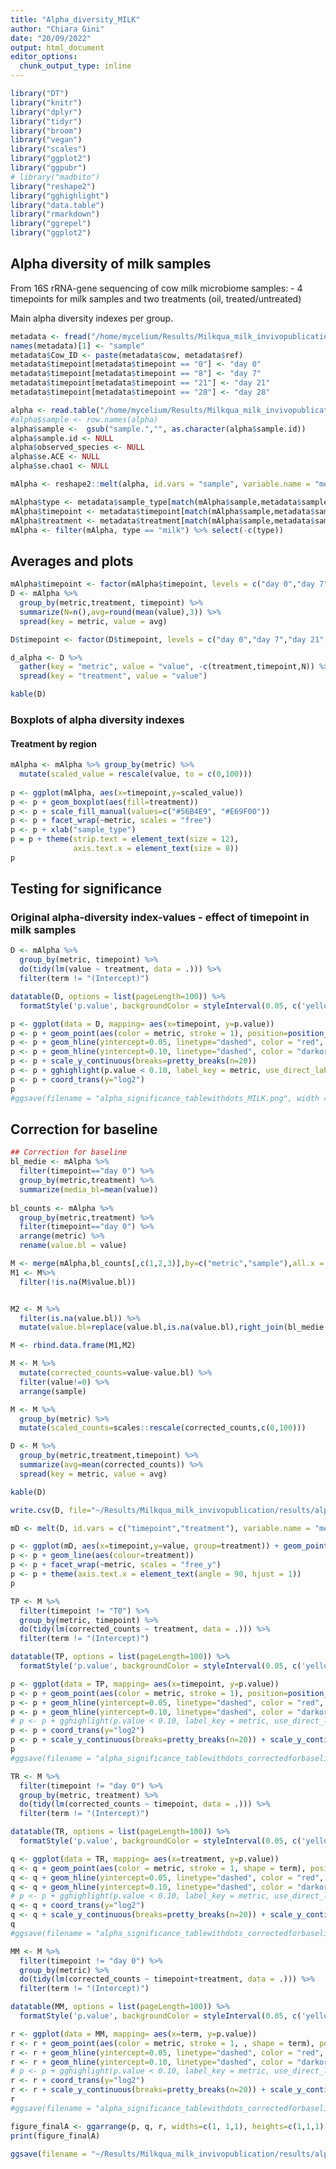 ```yaml
---
title: "Alpha_diversity_MILK"
author: "Chiara Gini"
date: "20/09/2022"
output: html_document
editor_options: 
  chunk_output_type: inline
---
```


```r
library("DT")
library("knitr")
library("dplyr")
library("tidyr")
library("broom")
library("vegan")
library("scales")
library("ggplot2")
library("ggpubr")
# library("madbito")
library("reshape2")
library("gghighlight")
library("data.table")
library("rmarkdown")
library("ggrepel")
library("ggplot2")
```

## Alpha diversity of milk samples

From 16S rRNA-gene sequencing of cow milk microbiome samples:
- 4 timepoints for milk samples and two treatments (oil, treated/untreated)

Main alpha diversity indexes per group. 

```r
metadata <- fread("/home/mycelium/Results/Milkqua_milk_invivopublication/mapping_milkqua_milk.csv")
names(metadata)[1] <- "sample"
metadata$Cow_ID <- paste(metadata$cow, metadata$ref)
metadata$timepoint[metadata$timepoint == "0"] <- "day 0"
metadata$timepoint[metadata$timepoint == "8"] <- "day 7"
metadata$timepoint[metadata$timepoint == "21"] <- "day 21"
metadata$timepoint[metadata$timepoint == "28"] <- "day 28"

alpha <- read.table("/home/mycelium/Results/Milkqua_milk_invivopublication/results/alpha.csv", header = TRUE, sep = ",")
#alpha$sample <- row.names(alpha)
alpha$sample <-  gsub("sample.","", as.character(alpha$sample.id))
alpha$sample.id <- NULL
alpha$observed_species <- NULL
alpha$se.ACE <- NULL
alpha$se.chao1 <- NULL

mAlpha <- reshape2::melt(alpha, id.vars = "sample", variable.name = "metric", value.name = "value")

mAlpha$type <- metadata$sample_type[match(mAlpha$sample,metadata$sample)]
mAlpha$timepoint <- metadata$timepoint[match(mAlpha$sample,metadata$sample)]
mAlpha$treatment <- metadata$treatment[match(mAlpha$sample,metadata$sample)]
mAlpha <- filter(mAlpha, type == "milk") %>% select(-c(type))
```

## Averages and plots

```r
mAlpha$timepoint <- factor(mAlpha$timepoint, levels = c("day 0","day 7","day 21","day 28"))
D <- mAlpha %>%
  group_by(metric,treatment, timepoint) %>%
  summarize(N=n(),avg=round(mean(value),3)) %>%
  spread(key = metric, value = avg)

D$timepoint <- factor(D$timepoint, levels = c("day 0","day 7","day 21","day 28"))

d_alpha <- D %>%
  gather(key = "metric", value = "value", -c(treatment,timepoint,N)) %>%
  spread(key = "treatment", value = "value")

kable(D)
```

### Boxplots of alpha diversity indexes

#### Treatment by region

```r
mAlpha <- mAlpha %>% group_by(metric) %>%
  mutate(scaled_value = rescale(value, to = c(0,100)))
  
p <- ggplot(mAlpha, aes(x=timepoint,y=scaled_value)) 
p <- p + geom_boxplot(aes(fill=treatment))
p <- p + scale_fill_manual(values=c("#56B4E9", "#E69F00"))
p <- p + facet_wrap(~metric, scales = "free")
p <- p + xlab("sample_type")
p = p + theme(strip.text = element_text(size = 12),
              axis.text.x = element_text(size = 8))
p
```

## Testing for significance

### Original alpha-diversity index-values - effect of timepoint in milk samples

```r
D <- mAlpha %>%
  group_by(metric, timepoint) %>%
  do(tidy(lm(value ~ treatment, data = .))) %>%
  filter(term != "(Intercept)")

datatable(D, options = list(pageLength=100)) %>% 
  formatStyle('p.value', backgroundColor = styleInterval(0.05, c('yellow', 'white')))
```

```r
p <- ggplot(data = D, mapping= aes(x=timepoint, y=p.value))
p <- p + geom_point(aes(color = metric, stroke = 1), position=position_jitter(h=0, w=0.25))
p <- p + geom_hline(yintercept=0.05, linetype="dashed", color = "red", size=0.5)
p <- p + geom_hline(yintercept=0.10, linetype="dashed", color = "darkorange", size=0.5)
p <- p + scale_y_continuous(breaks=pretty_breaks(n=20)) 
p <- p + gghighlight(p.value < 0.10, label_key = metric, use_direct_label = FALSE)
p <- p + coord_trans(y="log2")
p
#ggsave(filename = "alpha_significance_tablewithdots_MILK.png", width = 8, height = 8, plot = p, device = "png")
```
## Correction for baseline

```r
## Correction for baseline
bl_medie <- mAlpha %>%
  filter(timepoint=="day 0") %>%
  group_by(metric,treatment) %>%
  summarize(media_bl=mean(value))
  
bl_counts <- mAlpha %>%
  group_by(metric,treatment) %>%
  filter(timepoint=="day 0") %>%
  arrange(metric) %>%
  rename(value.bl = value)

M <- merge(mAlpha,bl_counts[,c(1,2,3)],by=c("metric","sample"),all.x = TRUE)
M1 <- M%>%
  filter(!is.na(M$value.bl))


M2 <- M %>%
  filter(is.na(value.bl)) %>%
  mutate(value.bl=replace(value.bl,is.na(value.bl),right_join(bl_medie, ., by =c("metric","treatment"))$media_bl))

M <- rbind.data.frame(M1,M2)  

M <- M %>%
  mutate(corrected_counts=value-value.bl) %>%
  filter(value!=0) %>%
  arrange(sample)

M <- M %>%
  group_by(metric) %>%
  mutate(scaled_counts=scales::rescale(corrected_counts,c(0,100)))
```

```r
D <- M %>%
  group_by(metric,treatment,timepoint) %>%
  summarize(avg=mean(corrected_counts)) %>%
  spread(key = metric, value = avg)

kable(D)

write.csv(D, file="~/Results/Milkqua_milk_invivopublication/results/alpha/alpha_MILK.csv")
```


```r
mD <- melt(D, id.vars = c("timepoint","treatment"), variable.name = "metric")

p <- ggplot(mD, aes(x=timepoint,y=value, group=treatment)) + geom_point(aes(colour=treatment))
p <- p + geom_line(aes(colour=treatment))
p <- p + facet_wrap(~metric, scales = "free_y")
p <- p + theme(axis.text.x = element_text(angle = 90, hjust = 1))
p  
```

```r
TP <- M %>%
  filter(timepoint != "T0") %>%
  group_by(metric, timepoint) %>%
  do(tidy(lm(corrected_counts ~ treatment, data = .))) %>%
  filter(term != "(Intercept)")

datatable(TP, options = list(pageLength=100)) %>% 
  formatStyle('p.value', backgroundColor = styleInterval(0.05, c('yellow', 'white')))
```

```r
p <- ggplot(data = TP, mapping= aes(x=timepoint, y=p.value))
p <- p + geom_point(aes(color = metric, stroke = 1), position=position_jitter(h=0, w=0.27))
p <- p + geom_hline(yintercept=0.05, linetype="dashed", color = "red", size=0.5)
p <- p + geom_hline(yintercept=0.10, linetype="dashed", color = "darkorange", size=0.5) + theme(panel.grid.major = element_blank(), panel.grid.minor = element_blank())
# p <- p + gghighlight(p.value < 0.10, label_key = metric, use_direct_label = FALSE)
p <- p + coord_trans(y="log2")
p <- p + scale_y_continuous(breaks=pretty_breaks(n=20)) + scale_y_continuous(breaks = c(0, 0.05, 0.10, 1))+  theme(axis.text.x = element_text(angle=90))
p 
#ggsave(filename = "alpha_significance_tablewithdots_correctedforbaseline_MILK.png", width = 8, height = 8, plot = p, device = "png")
```




```r
TR <- M %>%
  filter(timepoint != "day 0") %>%
  group_by(metric, treatment) %>%
  do(tidy(lm(corrected_counts ~ timepoint, data = .))) %>%
  filter(term != "(Intercept)")

datatable(TR, options = list(pageLength=100)) %>% 
  formatStyle('p.value', backgroundColor = styleInterval(0.05, c('yellow', 'white')))
```

```r
q <- ggplot(data = TR, mapping= aes(x=treatment, y=p.value))
q <- q + geom_point(aes(color = metric, stroke = 1, shape = term), position=position_jitter(h=0, w=0.27))
q <- q + geom_hline(yintercept=0.05, linetype="dashed", color = "red", size=0.5)
q <- q + geom_hline(yintercept=0.10, linetype="dashed", color = "darkorange", size=0.5) + theme(panel.grid.major = element_blank(), panel.grid.minor = element_blank())
# p <- p + gghighlight(p.value < 0.10, label_key = metric, use_direct_label = FALSE)
q <- q + coord_trans(y="log2")
q <- q + scale_y_continuous(breaks=pretty_breaks(n=20)) + scale_y_continuous(breaks = c(0, 0.05, 0.10, 1))+  theme(axis.text.x = element_text(angle=90))
q 
#ggsave(filename = "alpha_significance_tablewithdots_correctedforbaseline_MILK.png", width = 8, height = 8, plot = p, device = "png")
```




```r
MM <- M %>%
  filter(timepoint != "day 0") %>%
  group_by(metric) %>%
  do(tidy(lm(corrected_counts ~ timepoint+treatment, data = .))) %>%
  filter(term != "(Intercept)")

datatable(MM, options = list(pageLength=100)) %>% 
  formatStyle('p.value', backgroundColor = styleInterval(0.05, c('yellow', 'white')))
```

```r
r <- ggplot(data = MM, mapping= aes(x=term, y=p.value))
r <- r + geom_point(aes(color = metric, stroke = 1, , shape = term), position=position_jitter(h=0, w=0.27))
r <- r + geom_hline(yintercept=0.05, linetype="dashed", color = "red", size=0.5)
r <- r + geom_hline(yintercept=0.10, linetype="dashed", color = "darkorange", size=0.5) + theme(panel.grid.major = element_blank(), panel.grid.minor = element_blank())
# p <- p + gghighlight(p.value < 0.10, label_key = metric, use_direct_label = FALSE)
r <- r + coord_trans(y="log2")
r <- r + scale_y_continuous(breaks=pretty_breaks(n=20)) + scale_y_continuous(breaks = c(0, 0.05, 0.10, 1))+  theme(axis.text.x = element_text(angle=90))
r 
#ggsave(filename = "alpha_significance_tablewithdots_correctedforbaseline_MILK.png", width = 8, height = 8, plot = p, device = "png")
```




```r
figure_finalA <- ggarrange(p, q, r, widths=c(1, 1,1), heights=c(1,1,1),  labels=c("A", "B", "C"), ncol=3, nrow=1 )
print(figure_finalA)

ggsave(filename = "~/Results/Milkqua_milk_invivopublication/results/alpha/alpha_MILK.png", plot = figure_finalA, device = "png", width = 15, height = 5)
```